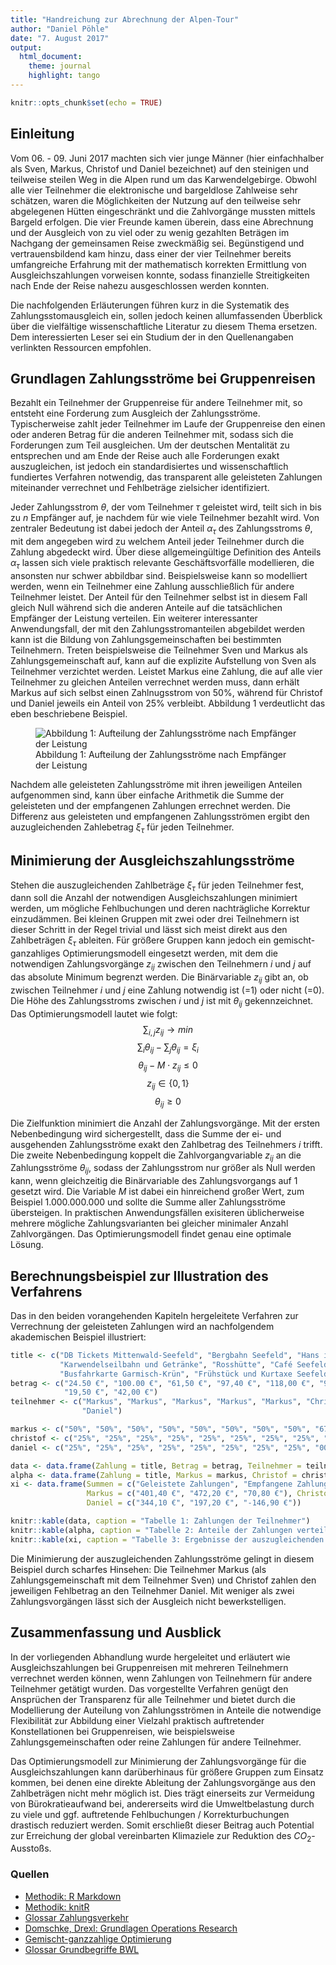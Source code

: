 ```yaml
---
title: "Handreichung zur Abrechnung der Alpen-Tour"
author: "Daniel Pöhle"
date: "7. August 2017"
output:
  html_document:
    theme: journal
    highlight: tango
---
```


```r
knitr::opts_chunk$set(echo = TRUE)
```

## Einleitung

Vom 06. - 09. Juni 2017 machten sich vier junge Männer (hier einfachhalber als Sven, Markus, Christof und Daniel bezeichnet) auf den steinigen und teilweise steilen Weg in die Alpen rund um das Karwendelgebirge. Obwohl alle vier Teilnehmer die elektronische und bargeldlose Zahlweise sehr schätzen, waren die Möglichkeiten der Nutzung auf den teilweise sehr abgelegenen Hütten eingeschränkt und die Zahlvorgänge mussten mittels Bargeld erfolgen. Die vier Freunde kamen überein, dass eine Abrechnung und der Ausgleich von zu viel oder zu wenig gezahlten Beträgen im Nachgang der gemeinsamen Reise zweckmäßig sei. Begünstigend und vertrauensbildend kam hinzu, dass einer der vier Teilnehmer bereits umfangreiche Erfahrung mit der mathematisch korrekten Ermittlung von Ausgleichszahlungen vorweisen konnte, sodass finanzielle Streitigkeiten nach Ende der Reise nahezu ausgeschlossen werden konnten.

Die nachfolgenden Erläuterungen führen kurz in die Systematik des Zahlungsstomausgleich ein, sollen jedoch keinen allumfassenden Überblick über die vielfältige wissenschaftliche Literatur zu diesem Thema ersetzen. Dem interessierten Leser sei ein Studium der in den Quellenangaben verlinkten Ressourcen empfohlen.

## Grundlagen Zahlungsströme bei Gruppenreisen

Bezahlt ein Teilnehmer der Gruppenreise für andere Teilnehmer mit, so entsteht eine Forderung zum Ausgleich der Zahlungsströme. Typischerweise zahlt jeder Teilnehmer im Laufe der Gruppenreise den einen oder anderen Betrag für die anderen Teilnehmer mit, sodass sich die Forderungen zum Teil ausgleichen. Um der deutschen Mentalität zu entsprechen und am Ende der Reise auch alle Forderungen exakt auszugleichen, ist jedoch ein standardisiertes und wissenschaftlich fundiertes Verfahren notwendig, das transparent alle geleisteten Zahlungen miteinander verrechnet und Fehlbeträge zielsicher identifiziert. 

Jeder Zahlungsstrom $\theta$, der vom Teilnehmer $\tau$ geleistet wird, teilt sich in bis zu *n* Empfänger auf, je nachdem für wie viele Teilnehmer bezahlt wird. Von zentraler Bedeutung ist dabei jedoch der Anteil $\alpha_\tau$ des Zahlungsstroms $\theta$, mit dem angegeben wird zu welchem Anteil jeder Teilnehmer durch die Zahlung abgedeckt wird. Über diese allgemeingültige Definition des Anteils $\alpha_\tau$ lassen sich viele praktisch relevante Geschäftsvorfälle modellieren, die ansonsten nur schwer abbildbar sind. Beispielsweise kann so modelliert werden, wenn ein Teilnehmer eine Zahlung ausschließlich für andere Teilnehmer leistet. Der Anteil für den Teilnehmer selbst ist in diesem Fall gleich Null während sich die anderen Anteile auf die tatsächlichen Empfänger der Leistung verteilen. Ein weiterer interessanter Anwendungsfall, der mit den Zahlungsstromanteilen abgebildet werden kann ist die Bildung von Zahlungsgemeinschaften bei bestimmten Teilnehmern. Treten beispielsweise die Teilnehmer Sven und Markus als Zahlungsgemeinschaft auf, kann auf die explizite Aufstellung von Sven als Teilnehmer verzichtet werden. Leistet Markus eine Zahlung, die auf alle vier Teilnehmer zu gleichen Anteilen verrechnet werden muss, dann erhält Markus auf sich selbst einen Zahlnugsstrom von 50%, während für Christof und Daniel jeweils ein Anteil von 25% verbleibt. Abbildung 1 verdeutlicht das eben beschriebene Beispiel.

![Abbildung 1: Aufteilung der Zahlungsströme nach Empfänger der Leistung](./stroeme.jpg)

Nachdem alle geleisteten Zahlungsströme mit ihren jeweiligen Anteilen aufgenommen sind, kann über einfache Arithmetik die Summe der geleisteten und der empfangenen Zahlungen errechnet werden. Die Differenz aus geleisteten und empfangenen Zahlungsströmen ergibt den auzugleichenden Zahlebetrag $\xi_\tau$ für jeden Teilnehmer.

## Minimierung der Ausgleichszahlungsströme

Stehen die auszugleichenden Zahlbeträge $\xi_\tau$ für jeden Teilnehmer fest, dann soll die Anzahl der notwendigen Ausgleichszahlungen minimiert werden, um mögliche Fehlbuchungen und deren nachträgliche Korrektur einzudämmen. Bei kleinen Gruppen mit zwei oder drei Teilnehmern ist dieser Schritt in der Regel trivial und lässt sich meist direkt aus den Zahlbeträgen $\xi_\tau$ ableiten. Für größere Gruppen kann jedoch ein gemischt-ganzahliges Optimierungsmodell eingesetzt werden, mit dem die notwendigen Zahlungsvorgänge $z_{ij}$ zwischen den Teilnehmern *i* und *j* auf das absolute Minimum begrenzt werden. Die Binärvariable $z_{ij}$ gibt an, ob zwischen Teilnehmer *i* und *j* eine Zahlung notwendig ist (=1) oder nicht (=0). Die Höhe des Zahlungsstroms zwischen *i* und *j* ist mit $\theta_{ij}$ gekennzeichnet. Das Optimierungsmodell lautet wie folgt:
$$
    \sum_{i,j}z_{ij} \rightarrow min
$$
$$
    \sum_i\theta_{ij} - \sum_j\theta_{ij} = \xi_i
$$
$$
    \theta_{ij} - M \cdot z_{ij} \leq 0
$$
$$
    z_{ij} \in \{0,1\}
$$
$$
    \theta_{ij} \geq 0
$$

Die Zielfunktion minimiert die Anzahl der Zahlungsvorgänge. Mit der ersten Nebenbedingung wird sichergestellt, dass die Summe der ei- und ausgehenden Zahlungsströme exakt den Zahlbetrag des Teilnehmers *i* trifft. Die zweite Nebenbedingung koppelt die Zahlvorgangvariable $z_{ij}$ an die Zahlungsströme $\theta_{ij}$, sodass der Zahlungsstrom nur größer als Null werden kann, wenn gleichzeitig die Binärvariable des Zahlungsvorgangs auf 1 gesetzt wird. Die Variable *M* ist dabei ein hinreichend großer Wert, zum Beispiel 1.000.000.000 und sollte die Summe aller Zahlungsströme übersteigen. In praktischen Anwendungsfällen exisiteren üblicherweise mehrere mögliche Zahlungsvarianten bei gleicher minimaler Anzahl Zahlvorgängen. Das Optimierungsmodell findet genau eine optimale Lösung.

## Berechnungsbeispiel zur Illustration des Verfahrens

Das in den beiden vorangehenden Kapiteln hergeleitete Verfahren zur Verrechnung der geleisteten Zahlungen wird an nachfolgendem akademischen Beispiel illustriert:

```r
title <- c("DB Tickets Mittenwald-Seefeld", "Bergbahn Seefeld", "Hans im Glück München", "Südtiroler Stuben", "Unterkunft Garmisch",
           "Karwendelseilbahn und Getränke", "Rosshütte", "Café Seefeld", "Fahrkarte Fernverkehr Rückfahrt", "Hotel Seefeld",
           "Busfahrkarte Garmisch-Krün", "Frühstück und Kurtaxe Seefeld")
betrag <- c("24.50 €", "100.00 €", "61,50 €", "97,40 €", "118,00 €", "95,00 €", "50,00 €", "15,00 €", "116,70 €", "165,90 €",
            "19,50 €", "42,00 €")
teilnehmer <- c("Markus", "Markus", "Markus", "Markus", "Markus", "Christof", "Christof", "Christof", "Daniel", "Daniel", "Daniel", 
                "Daniel")

markus <- c("50%", "50%", "50%", "50%", "50%", "50%", "50%", "50%", "67%", "50%", "50%", "50%")
christof <- c("25%", "25%", "25%", "25%", "25%", "25%", "25%", "25%", "33%", "25%", "25%", "25%")
daniel <- c("25%", "25%", "25%", "25%", "25%", "25%", "25%", "25%", "00%", "25%", "25%", "25%")

data <- data.frame(Zahlung = title, Betrag = betrag, Teilnehmer = teilnehmer)
alpha <- data.frame(Zahlung = title, Markus = markus, Christof = christof, Daniel = daniel)
xi <- data.frame(Summen = c("Geleistete Zahlungen", "Empfangene Zahlungen", paste0("Auszugleichender Zahlbetrag")),
                 Markus = c("401,40 €", "472,20 €", "70,80 €"), Christof = c("160,00 €", "236,10 €", "76,10 €"), 
                 Daniel = c("344,10 €", "197,20 €", "-146,90 €"))
```

```r
knitr::kable(data, caption = "Tabelle 1: Zahlungen der Teilnehmer")
knitr::kable(alpha, caption = "Tabelle 2: Anteile der Zahlungen verteilt auf die Teilnehmer")
knitr::kable(xi, caption = "Tabelle 3: Ergebnisse der auszugleichenden Zahlbeträge")
```

Die Minimierung der auszugleichenden Zahlungsströme gelingt in diesem Beispiel durch scharfes Hinsehen: Die Teilnehmer Markus (als Zahlungsgemeinschaft mit dem Teilnehmer Sven) und Christof zahlen den jeweiligen Fehlbetrag an den Teilnehmer Daniel. Mit weniger als zwei Zahlungsvorgängen lässt sich der Ausgleich nicht bewerkstelligen.

## Zusammenfassung und Ausblick

In der vorliegenden Abhandlung wurde hergeleitet und erläutert wie Ausgleichszahlungen bei Gruppenreisen mit mehreren Teilnehmern verrechnet werden können, wenn Zahlungen von Teilnehmern für andere Teilnehmer getätigt wurden. Das vorgestellte Verfahren genügt den Ansprüchen der Transparenz für alle Teilnehmer und bietet durch die Modellierung der Auteilung von Zahlungsströmen in Anteile die notwendige Flexibilität zur Abbildung einer Vielzahl praktisch auftretender Konstellationen bei Gruppenreisen, wie beispielsweise Zahlungsgemeinschaften oder reine Zahlungen für andere Teilnehmer. 

Das Optimierungsmodell zur Minimierung der Zahlungsvorgänge für die Ausgleichszahlungen kann darüberhinaus für größere Gruppen zum Einsatz kommen, bei denen eine direkte Ableitung der Zahlungsvorgänge aus den Zahlbeträgen nicht mehr möglich ist. Dies trägt einerseits zur Vermeidung von Bürokratieaufwand bei, andererseits wird die Umweltbelastung durch zu viele und ggf. auftretende Fehlbuchungen / Korrekturbuchungen drastisch reduziert werden. Somit erschließt  dieser Beitrag auch Potential zur Erreichung der global vereinbarten Klimaziele zur Reduktion des $CO_2$-Ausstoßs. 

### Quellen 

- [Methodik: R Markdown](http://rmarkdown.rstudio.com/)
- [Methodik: knitR](https://yihui.name/knitr/)
- [Glossar Zahlungsverkehr](https://www.bundesbank.de/Redaktion/DE/Glossareintraege/Z/zahlungsverkehr.html)
- [Domschke, Drexl: Grundlagen Operations Research](http://www.springer.com/de/book/9783662482155)
- [Gemischt-ganzzahlige Optimierung](http://dsor-lectures.upb.de/index.php?id=41)
- [Glossar Grundbegriffe BWL](https://www.bti-online.com/bwl-glossar/)